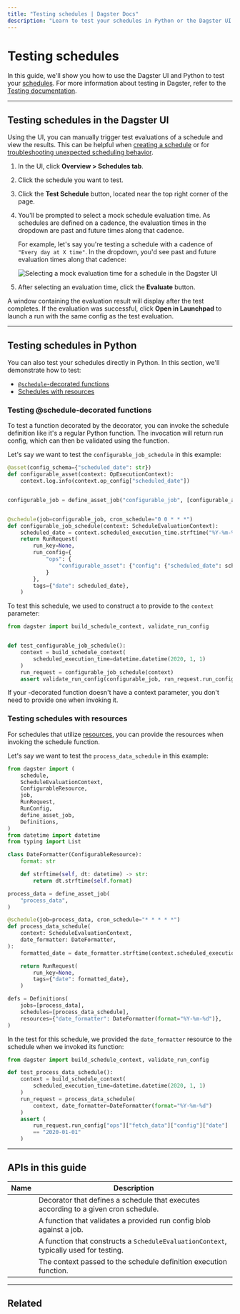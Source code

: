 ```yaml
---
title: "Testing schedules | Dagster Docs"
description: "Learn to test your schedules in Python or the Dagster UI."
---
```


# Testing schedules

In this guide, we'll show you how to use the Dagster UI and Python to test your [schedules](/concepts/partitions-schedules-sensors/schedules). For more information about testing in Dagster, refer to the [Testing documentation](/concepts/testing).

---

## Testing schedules in the Dagster UI

Using the UI, you can manually trigger test evaluations of a schedule and view the results. This can be helpful when [creating a schedule](/concepts/automation/schedules/automating-assets-schedules-jobs) or for [troubleshooting unexpected scheduling behavior](/concepts/automation/schedules/troubleshooting).

1. In the UI, click **Overview > Schedules tab**.

2. Click the schedule you want to test.

3. Click the **Test Schedule** button, located near the top right corner of the page.

4. You'll be prompted to select a mock schedule evaluation time. As schedules are defined on a cadence, the evaluation times in the dropdown are past and future times along that cadence.

   For example, let's say you're testing a schedule with a cadence of `"Every day at X time"`. In the dropdown, you'd see past and future evaluation times along that cadence:

   <!-- ![Selecting a mock evaluation time for a schedule in the Dagster UI](/images/concepts/partitions-schedules-sensors/schedules/testing-select-timestamp-page.png) -->

   <Image
   alt="Selecting a mock evaluation time for a schedule in the Dagster UI"
   src="/images/concepts/automation/schedules/testing-select-timestamp-page.png"
   width={2638}
   height={1388}
   />

5. After selecting an evaluation time, click the **Evaluate** button.

A window containing the evaluation result will display after the test completes. If the evaluation was successful, click **Open in Launchpad** to launch a run with the same config as the test evaluation.

---

## Testing schedules in Python

You can also test your schedules directly in Python. In this section, we'll demonstrate how to test:

- [`@schedule`-decorated functions](#testing-schedule-decorated-functions)
- [Schedules with resources](#testing-schedules-with-resources)

### Testing @schedule-decorated functions

To test a function decorated by the <PyObject object="schedule" decorator /> decorator, you can invoke the schedule definition like it's a regular Python function. The invocation will return run config, which can then be validated using the <PyObject object="validate_run_config" /> function.

Let's say we want to test the `configurable_job_schedule` in this example:

```python file=concepts/partitions_schedules_sensors/schedules/schedules.py startafter=start_run_config_schedule endbefore=end_run_config_schedule
@asset(config_schema={"scheduled_date": str})
def configurable_asset(context: OpExecutionContext):
    context.log.info(context.op_config["scheduled_date"])


configurable_job = define_asset_job("configurable_job", [configurable_asset])


@schedule(job=configurable_job, cron_schedule="0 0 * * *")
def configurable_job_schedule(context: ScheduleEvaluationContext):
    scheduled_date = context.scheduled_execution_time.strftime("%Y-%m-%d")
    return RunRequest(
        run_key=None,
        run_config={
            "ops": {
                "configurable_asset": {"config": {"scheduled_date": scheduled_date}}
            }
        },
        tags={"date": scheduled_date},
    )
```

To test this schedule, we used <PyObject object="build_schedule_context" /> to construct a <PyObject object="ScheduleEvaluationContext" /> to provide to the `context` parameter:

```python file=concepts/partitions_schedules_sensors/schedules/schedule_examples.py startafter=start_test_cron_schedule_context endbefore=end_test_cron_schedule_context
from dagster import build_schedule_context, validate_run_config


def test_configurable_job_schedule():
    context = build_schedule_context(
        scheduled_execution_time=datetime.datetime(2020, 1, 1)
    )
    run_request = configurable_job_schedule(context)
    assert validate_run_config(configurable_job, run_request.run_config)
```

If your <PyObject object="schedule" decorator />-decorated function doesn't have a context parameter, you don't need to provide one when invoking it.

### Testing schedules with resources

For schedules that utilize [resources](/concepts/resources), you can provide the resources when invoking the schedule function.

Let's say we want to test the `process_data_schedule` in this example:

```python file=/concepts/resources/pythonic_resources.py startafter=start_new_resource_on_schedule endbefore=end_new_resource_on_schedule dedent=4
from dagster import (
    schedule,
    ScheduleEvaluationContext,
    ConfigurableResource,
    job,
    RunRequest,
    RunConfig,
    define_asset_job,
    Definitions,
)
from datetime import datetime
from typing import List

class DateFormatter(ConfigurableResource):
    format: str

    def strftime(self, dt: datetime) -> str:
        return dt.strftime(self.format)

process_data = define_asset_job(
    "process_data",
)

@schedule(job=process_data, cron_schedule="* * * * *")
def process_data_schedule(
    context: ScheduleEvaluationContext,
    date_formatter: DateFormatter,
):
    formatted_date = date_formatter.strftime(context.scheduled_execution_time)

    return RunRequest(
        run_key=None,
        tags={"date": formatted_date},
    )

defs = Definitions(
    jobs=[process_data],
    schedules=[process_data_schedule],
    resources={"date_formatter": DateFormatter(format="%Y-%m-%d")},
)
```

In the test for this schedule, we provided the `date_formatter` resource to the schedule when we invoked its function:

```python file=/concepts/resources/pythonic_resources.py startafter=start_test_resource_on_schedule endbefore=end_test_resource_on_schedule dedent=4
from dagster import build_schedule_context, validate_run_config

def test_process_data_schedule():
    context = build_schedule_context(
        scheduled_execution_time=datetime.datetime(2020, 1, 1)
    )
    run_request = process_data_schedule(
        context, date_formatter=DateFormatter(format="%Y-%m-%d")
    )
    assert (
        run_request.run_config["ops"]["fetch_data"]["config"]["date"]
        == "2020-01-01"
    )
```

---

## APIs in this guide

| Name                                            | Description                                                                           |
| ----------------------------------------------- | ------------------------------------------------------------------------------------- |
| <PyObject object="schedule" decorator />        | Decorator that defines a schedule that executes according to a given cron schedule.   |
| <PyObject object="validate_run_config" />       | A function that validates a provided run config blob against a job.                   |
| <PyObject object="build_schedule_context" />    | A function that constructs a `ScheduleEvaluationContext`, typically used for testing. |
| <PyObject object="ScheduleEvaluationContext" /> | The context passed to the schedule definition execution function.                     |

---

## Related

<ArticleList>
  <ArticleListItem
    title="Troubleshooting schedules"
    href="/concepts/automation/schedules/troubleshooting"
  ></ArticleListItem>
  <ArticleListItem
    title="Automating assets using schedules and jobs"
    href="/concepts/automation/schedules/automating-assets-schedules-jobs"
  ></ArticleListItem>
  <ArticleListItem
    title="Automating ops using schedules and jobs"
    href="/concepts/automation/schedules/automating-ops-schedules-jobs"
  ></ArticleListItem>
  <ArticleListItem title="Testing" href="/concepts/testing"></ArticleListItem>
</ArticleList>
